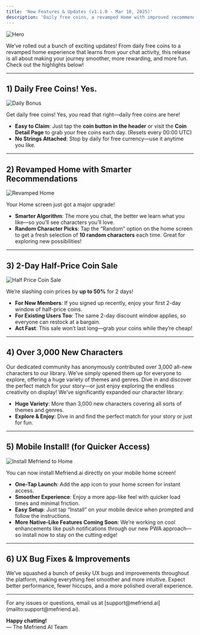 ```yaml
---
title: 'New Features & Updates (v1.1.0 - Mar 10, 2025)'
description: 'Daily free coins, a revamped Home with improved recommendations, random character picks, a 2-day half-price coin sale, and more! (v1.1.0)'
---
```


<img
  className="block"
  src="/images/changelog/2025_03_10/thumbnail.png"
  alt="Hero"
/>

We’ve rolled out a bunch of exciting updates! From daily free coins to a revamped home experience that learns from your chat activity, this release is all about making your journey smoother, more rewarding, and more fun. Check out the highlights below!

---

## 1) Daily Free Coins! Yes.

![Daily Bonus](/images/changelog/2025_03_10/daily_bonus.png)

Get daily free coins! Yes, you read that right—daily free coins are here!  
- **Easy to Claim**: Just tap the **coin button in the header** or visit the **Coin Detail Page** to grab your free coins each day. (Resets every 00:00 UTC)
- **No Strings Attached**: Stop by daily for free currency—use it anytime you like. 

---

## 2) Revamped Home with Smarter Recommendations

![Revamped Home](/images/changelog/2025_03_10/revamped_home.png)

Your Home screen just got a major upgrade!  
- **Smarter Algorithm**: The more you chat, the better we learn what you like—so you’ll see characters you’ll love.  
- **Random Character Picks**: Tap the “Random” option on the home screen to get a fresh selection of **10 random characters** each time. Great for exploring new possibilities!  

---

## 3) 2-Day Half-Price Coin Sale

![Half Price Coin Sale](/images/changelog/2025_03_10/half_price.png)

We’re slashing coin prices by **up to 50%** for 2 days!  
- **For New Members**: If you signed up recently, enjoy your first 2-day window of half-price coins.  
- **For Existing Users Too**: The same 2-day discount window applies, so everyone can restock at a bargain.  
- **Act Fast**: This sale won’t last long—grab your coins while they’re cheap!

---

## 4) Over 3,000 New Characters

Our dedicated community has anonymously contributed over 3,000 all-new characters to our library. We’ve simply opened them up for everyone to explore, offering a huge variety of themes and genres. Dive in and discover the perfect match for your story—or just enjoy exploring the endless creativity on display! We’ve significantly expanded our character library:  
- **Huge Variety**: More than 3,000 new characters covering all sorts of themes and genres.  
- **Explore & Enjoy**: Dive in and find the perfect match for your story or just for fun.

---

## 5) Mobile Install! (for Quicker Access)

![Install Mefriend to Home](/images/changelog/2025_03_10/install.png)

You can now install Mefriend.ai directly on your mobile home screen!  
- **One-Tap Launch**: Add the app icon to your home screen for instant access.  
- **Smoother Experience**: Enjoy a more app-like feel with quicker load times and minimal friction.  
- **Easy Setup**: Just tap “Install” on your mobile device when prompted and follow the instructions.
- **More Native-Like Features Coming Soon**: We’re working on cool enhancements like push notifications through our new PWA approach—so install now to stay on the cutting edge!

---

## 6) UX Bug Fixes & Improvements

We’ve squashed a bunch of pesky UX bugs and improvements throughout the platform, making everything feel smoother and more intuitive. Expect better performance, fewer hiccups, and a more polished overall experience.

---

<Note>
For any issues or questions, email us at [support@mefriend.ai](mailto:support@mefriend.ai).

**Happy chatting!**  
— The Mefriend AI Team
</Note>
